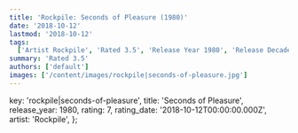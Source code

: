```yaml
---
title: 'Rockpile: Seconds of Pleasure (1980)'
date: '2018-10-12'
lastmod: '2018-10-12'
tags:
  ['Artist Rockpile', 'Rated 3.5', 'Release Year 1980', 'Release Decade 1980']
summary: 'Rated 3.5'
authors: ['default']
images: ['/content/images/rockpile|seconds-of-pleasure.jpg']
---
```


  key: 'rockpile|seconds-of-pleasure',
  title: 'Seconds of Pleasure',
  release_year: 1980,
  rating: 7,
  rating_date: '2018-10-12T00:00:00.000Z',
  artist: 'Rockpile',
};

<MusicRating data={data} />
